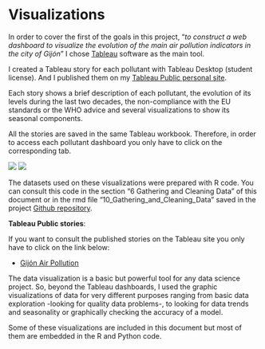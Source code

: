# Visualizations

In order to cover the first of the goals in this project, "*to construct a web dashboard to visualize the evolution of the main air pollution indicators in the city of Gijón*" I chose [Tableau](https://www.tableau.com/) software as the main tool. 

I created a Tableau story for each pollutant with Tableau Desktop (student license). And I published them on my [Tableau Public personal site](https://public.tableau.com/profile/sergioberdiales#!/). 

Each story shows a brief description of each pollutant, the evolution of its levels during the last two decades, the non-compliance with the EU standards or the WHO advice and several visualizations to show its seasonal components.

All the stories are saved in the same Tableau workbook. Therefore, in order to access each pollutant dashboard you only have to click on the corresponding tab.  

![](imgs/tableau_0.png)
![](imgs/tableau_1.png)
  
The datasets used on these visualizations were prepared with R code. You can consult this code in the section "6 Gathering and Cleaning Data" of this document or in the rmd file "10_Gathering_and_Cleaning_Data" saved in the project [Github repository](https://github.com/sergioberdiales/TFM_KSchool_Gijon_Air_Pollution). 

__Tableau Public stories__:

If you want to consult the published stories on the Tableau site you only have to click on the link below:

* [Gijón Air Pollution](https://public.tableau.com/views/ContaminacinaireGijn/PM10?:embed=y&:display_count=yes)


The data visualization is a basic but powerful tool for any data science project. So, beyond the Tableau dashboards, I used the graphic visualizations of data for very different purposes ranging from basic data exploration -looking for quality data problems-, to looking for data trends and seasonality or graphically checking the accuracy of a model. 

Some of these visualizations are included in this document but most of them are embedded in the R and Python code.

  
  
